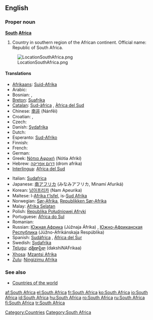 {{wikipedia}}
==English==

===Proper noun===
'''[[South]] [[Africa]]'''

# Country in southern region of the African continent. Official name: Republic of South Africa.
[[Image:LocationSouthAfrica.png]]

====Translations====
{{top}}
* [[Afrikaans]]: [[Suid-Afrika]]
* Arabic: {{ARchar|[[جنوب افريقيا]]}} {{unicode|(janúb ’afríqiya)}} {{f}}
* Bosnian: {{t-|bs|Južnoafrička Republika|f}}, {{t-|bs|Južna Afrika|f}}
* [[Breton]]: [[Suafrika]]
* [[Catalan]]: [[Sud-àfrica]] {{f}}, [[Àfrica del Sud]] {{f}}
* Chinese: [[南非]] (Nánfēi)
* Croatian: {{t-|hr|Južnoafrička Republika|f}}, {{t-|hr|Južna Afrika|f}}
* Czech: {{t-|cs|Jihoafrická republika|f}}
* Danish: [[Sydafrika]]
* Dutch: {{t+|nl|Zuid-Afrika}}
* Esperanto: [[Sud-Afriko]]
* Finnish: {{t+|fi|Etelä-Afrikka}}
* French: {{t+|fr|Afrique du Sud|f}}
* German: {{t+|de|Südafrika|n}}
* Greek: [[Νότια Αφρική]] (Nótia Afrikí) {{f}}
* Hebrew: [[דרום אפריקה]] (drom afrika)
* [[Interlingua]]: [[Africa del Sud]]
{{mid}}
* Italian: [[Sudafrica]] {{m}}
* Japanese: [[南アフリカ]] (みなみアフリカ, Minamí Afuriká)
* Korean: [[남아프리카]] (Nam Apeurika)
* Maltese: l-[[Afrika t'Isfel]], is-[[Sud Afrika]]
* Norwegian: [[Sør-Afrika]], [[Republikken Sør-Afrika]]
* Malay: [[Afrika Selatan]]
* Polish: [[Republika Południowej Afryki]] {{f}}
* Portuguese: [[África do Sul]] {{f}}
* Romanian: {{t+|ro|Africa de Sud|f}}
* Russian: [[Южная Африка]] (Júžnaja Áfrika) {{f}}, [[Южно-Африканская Республика]] (Júžno-Afrikánskaja Respúblika) {{f}}
* Spanish: [[Sudáfrica]] {{f}}, [[África del Sur]] {{f}}
* Swedish: [[Sydafrika]]
* [[Telugu]]: [[దక్షిణాఫ్రికా]] (dakshiNAFrikaa)
* [[Xhosa]]: [[Mzantsi Afrika]]
* [[Zulu]]: [[Ningizimu Afrika]]
{{bottom}}

===See also===
*[[Countries of the world]]

[[Category:Countries]]
[[Category:South Africa]]

[[af:South Africa]]
[[el:South Africa]]
[[fr:South Africa]]
[[ko:South Africa]]
[[io:South Africa]]
[[id:South Africa]]
[[hu:South Africa]]
[[ro:South Africa]]
[[ru:South Africa]]
[[fi:South Africa]]
[[tr:South Africa]]